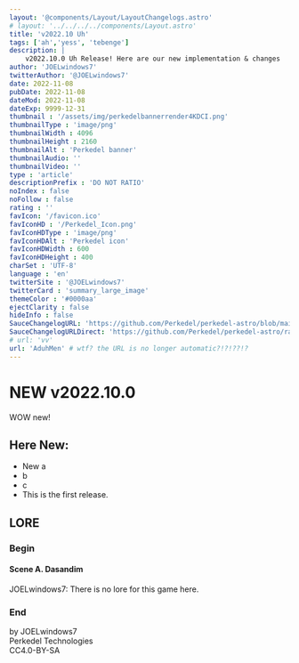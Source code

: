 ```yaml
---
layout: '@components/Layout/LayoutChangelogs.astro'
# layout: '../../../../components/Layout.astro'
title: 'v2022.10 Uh'
tags: ['ah','yess', 'tebenge']
description: |
    v2022.10.0 Uh Release! Here are our new implementation & changes
author: 'JOELwindows7'
twitterAuthor: '@JOELwindows7'
date: 2022-11-08
pubDate: 2022-11-08
dateMod: 2022-11-08
dateExp: 9999-12-31
thumbnail : '/assets/img/perkedelbannerrender4KDCI.png'
thumbnailType : 'image/png'
thumbnailWidth : 4096
thumbnailHeight : 2160
thumbnailAlt : 'Perkedel banner'
thumbnailAudio: ''
thumbnailVideo: ''
type : 'article'
descriptionPrefix : 'DO NOT RATIO'
noIndex : false
noFollow : false
rating : ''
favIcon: '/favicon.ico'
favIconHD : '/Perkedel_Icon.png'
favIconHDType : 'image/png'
favIconHDAlt : 'Perkedel icon'
favIconHDWidth : 600
favIconHDHeight : 400
charSet : 'UTF-8'
language : 'en'
twitterSite : '@JOELwindows7'
twitterCard : 'summary_large_image' 
themeColor : '#0000aa'
ejectClarity : false
hideInfo : false
SauceChangelogURL: 'https://github.com/Perkedel/perkedel-astro/blob/main/src/pages/apps/Tebenge/Changelogs/First.mdx'
SauceChangelogURLDirect: 'https://github.com/Perkedel/perkedel-astro/raw/main/src/pages/apps/Tebenge/Changelogs/First.mdx'
# url: 'vv'
url: 'AduhMen' # wtf? the URL is no longer automatic?!?!??!?
---
```

# NEW v2022.10.0
WOW new!
## Here New:
- New a
- b
- c
- This is the first release.
## LORE
### Begin
#### Scene A. Dasandim
JOELwindows7: There is no lore for this game here.


### End
by JOELwindows7  
Perkedel Technologies  
CC4.0-BY-SA